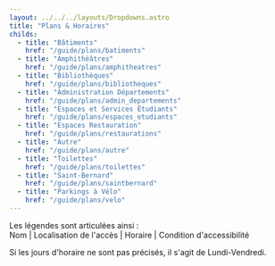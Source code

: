 ```yaml
---
layout: ../../../layouts/Dropdowns.astro
title: "Plans & Horaires"
childs:
  - title: "Bâtiments"
    href: "/guide/plans/batiments"
  - title: "Amphithéâtres"
    href: "/guide/plans/amphitheatres"
  - title: "Bibliothèques"
    href: "/guide/plans/bibliotheques"
  - title: "Administration Départements"
    href: "/guide/plans/admin_departements"
  - title: "Espaces et Services Étudiants"
    href: "/guide/plans/espaces_etudiants"
  - title: "Espaces Restauration"
    href: "/guide/plans/restaurations"
  - title: "Autre"
    href: "/guide/plans/autre"
  - title: "Toilettes"
    href: "/guide/plans/toilettes"
  - title: "Saint-Bernard"
    href: "/guide/plans/saintbernard"
  - title: "Parkings à Vélo"
    href: "/guide/plans/velo"
---
```

Les légendes sont articulées ainsi :  
Nom | Localisation de l'accès | Horaire | Condition d'accessibilité

Si les jours d'horaire ne sont pas précisés, il s'agit de Lundi-Vendredi.